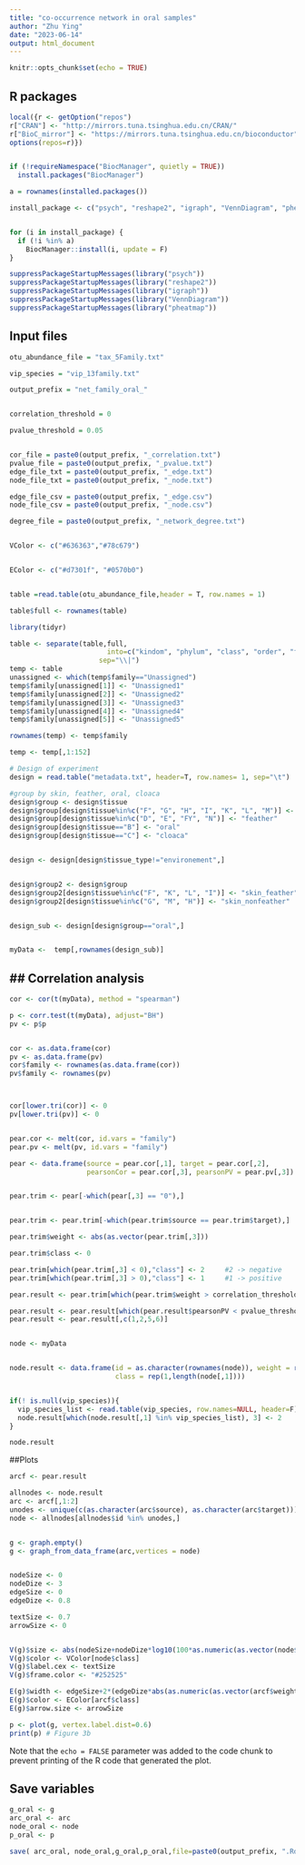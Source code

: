 ---
title: "co-occurrence network in oral samples"
author: "Zhu Ying"
date: "2023-06-14"
output: html_document
---

```{r setup, include=FALSE}
knitr::opts_chunk$set(echo = TRUE)
```

## R packages



```{r, echo=F}
local({r <- getOption("repos")  
r["CRAN"] <- "http://mirrors.tuna.tsinghua.edu.cn/CRAN/"   
r["BioC_mirror"] <- "https://mirrors.tuna.tsinghua.edu.cn/bioconductor"
options(repos=r)}) 


if (!requireNamespace("BiocManager", quietly = TRUE))
  install.packages("BiocManager")

a = rownames(installed.packages())

install_package <- c("psych", "reshape2", "igraph", "VennDiagram", "pheatmap")


for (i in install_package) {
  if (!i %in% a)
    BiocManager::install(i, update = F)
}

suppressPackageStartupMessages(library("psych"))
suppressPackageStartupMessages(library("reshape2"))
suppressPackageStartupMessages(library("igraph"))
suppressPackageStartupMessages(library("VennDiagram"))
suppressPackageStartupMessages(library("pheatmap"))
```


## Input files
```{r}
otu_abundance_file = "tax_5Family.txt"

vip_species = "vip_13family.txt"

output_prefix = "net_family_oral_"


correlation_threshold = 0

pvalue_threshold = 0.05 


cor_file = paste0(output_prefix, "_correlation.txt")
pvalue_file = paste0(output_prefix, "_pvalue.txt")
edge_file_txt = paste0(output_prefix, "_edge.txt")
node_file_txt = paste0(output_prefix, "_node.txt")

edge_file_csv = paste0(output_prefix, "_edge.csv")
node_file_csv = paste0(output_prefix, "_node.csv")

degree_file = paste0(output_prefix, "_network_degree.txt")


VColor <- c("#636363","#78c679")


EColor <- c("#d7301f", "#0570b0")


table =read.table(otu_abundance_file,header = T, row.names = 1)

table$full <- rownames(table)

library(tidyr)

table <- separate(table,full,
                        into=c("kindom", "phylum", "class", "order", "family"),
                      sep="\\|")
temp <- table
unassigned <- which(temp$family=="Unassigned")
temp$family[unassigned[1]] <- "Unassigned1"
temp$family[unassigned[2]] <- "Unassigned2"
temp$family[unassigned[3]] <- "Unassigned3"
temp$family[unassigned[4]] <- "Unassigned4"
temp$family[unassigned[5]] <- "Unassigned5"

rownames(temp) <- temp$family

temp <- temp[,1:152]

# Design of experiment
design = read.table("metadata.txt", header=T, row.names= 1, sep="\t") 

#group by skin, feather, oral, cloaca
design$group <- design$tissue
design$group[design$tissue%in%c("F", "G", "H", "I", "K", "L", "M")] <- "skin"
design$group[design$tissue%in%c("D", "E", "FY", "N")] <- "feather"
design$group[design$tissue=="B"] <- "oral"
design$group[design$tissue=="C"] <- "cloaca"


design <- design[design$tissue_type!="environement",]


design$group2 <- design$group
design$group2[design$tissue%in%c("F", "K", "L", "I")] <- "skin_feather"
design$group2[design$tissue%in%c("G", "M", "H")] <- "skin_nonfeather"


design_sub <- design[design$group=="oral",]


myData <-  temp[,rownames(design_sub)] 
```


## ## Correlation analysis

```{r}
cor <- cor(t(myData), method = "spearman")

p <- corr.test(t(myData), adjust="BH")  
pv <- p$p   


cor <- as.data.frame(cor)
pv <- as.data.frame(pv)
cor$family <- rownames(as.data.frame(cor))
pv$family <- rownames(pv)



cor[lower.tri(cor)] <- 0
pv[lower.tri(pv)] <- 0


pear.cor <- melt(cor, id.vars = "family")
pear.pv <- melt(pv, id.vars = "family")

pear <- data.frame(source = pear.cor[,1], target = pear.cor[,2], 
                   pearsonCor = pear.cor[,3], pearsonPV = pear.pv[,3])


pear.trim <- pear[-which(pear[,3] == "0"),]


pear.trim <- pear.trim[-which(pear.trim$source == pear.trim$target),]  

pear.trim$weight <- abs(as.vector(pear.trim[,3]))   

pear.trim$class <- 0 

pear.trim[which(pear.trim[,3] < 0),"class"] <- 2     #2 -> negative
pear.trim[which(pear.trim[,3] > 0),"class"] <- 1     #1 -> positive

pear.result <- pear.trim[which(pear.trim$weight > correlation_threshold),]     

pear.result <- pear.result[which(pear.result$pearsonPV < pvalue_threshold),]   
pear.result <- pear.result[,c(1,2,5,6)]


node <- myData


node.result <- data.frame(id = as.character(rownames(node)), weight = rowMeans(node), 
                          class = rep(1,length(node[,1])))


if(! is.null(vip_species)){
  vip_species_list <- read.table(vip_species, row.names=NULL, header=F)$V1
  node.result[which(node.result[,1] %in% vip_species_list), 3] <- 2
}

node.result
```



##Plots



```{r, echo=FALSE}

arcf <- pear.result

allnodes <- node.result
arc <- arcf[,1:2]
unodes <- unique(c(as.character(arc$source), as.character(arc$target)))    
node <- allnodes[allnodes$id %in% unodes,]


g <- graph.empty()
g <- graph_from_data_frame(arc,vertices = node)


nodeSize <- 0    
nodeDize <- 3
edgeSize <- 0
edgeDize <- 0.8

textSize <- 0.7
arrowSize <- 0


V(g)$size <- abs(nodeSize+nodeDize*log10(100*as.numeric(as.vector(node$weight))))
V(g)$color <- VColor[node$class]
V(g)$label.cex <- textSize
V(g)$frame.color <- "#252525"

E(g)$width <- edgeSize+2*(edgeDize*abs(as.numeric(as.vector(arcf$weight))))
E(g)$color <- EColor[arcf$class]
E(g)$arrow.size <- arrowSize

p <- plot(g, vertex.label.dist=0.6)
print(p) # Figure 3b

```

Note that the `echo = FALSE` parameter was added to the code chunk to prevent printing of the R code that generated the plot.


## Save variables
```{r}
g_oral <- g
arc_oral <- arc
node_oral <- node
p_oral <- p

save( arc_oral, node_oral,g_oral,p_oral,file=paste0(output_prefix, ".Rdata"))
```

